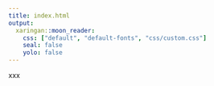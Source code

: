 ```yaml
---
title: index.html
output:
  xaringan::moon_reader:
    css: ["default", "default-fonts", "css/custom.css"]
    seal: false
    yolo: false
---
```


<!--

setwd("~/Desktop/talk-frb-20190506/")
rmarkdown::render(input = "index.rmd", output_file = "index.html")

-->

xxx
